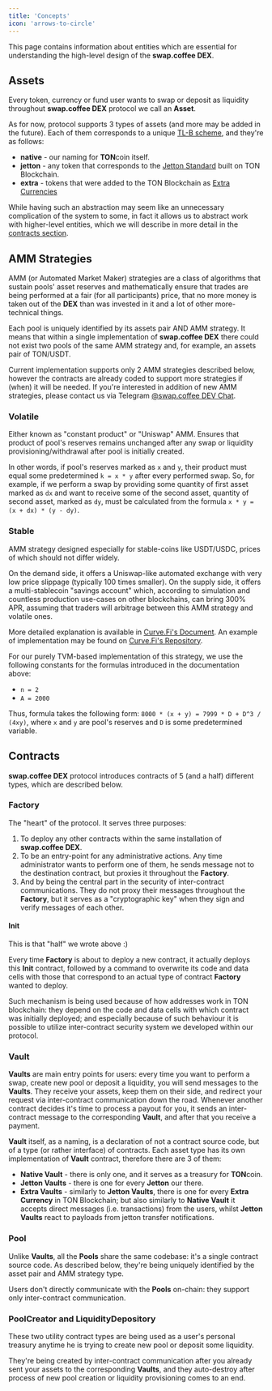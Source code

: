 ```yaml
---
title: 'Concepts'
icon: 'arrows-to-circle'
---
```


This page contains information about entities which are essential for understanding the high-level design of the **swap.coffee DEX**.

## Assets

Every token, currency or fund user wants to swap or deposit as liquidity throughout **swap.coffee DEX** protocol we call an **Asset**.

As for now, protocol supports 3 types of assets (and more may be added in the future).
Each of them corresponds to a unique [TL-B scheme](/technical-guides/dex/tlb-schemes#asset), and they're as follows:

- **native** - our naming for **TON**coin itself.
- **jetton** - any token that corresponds to the [Jetton Standard](https://github.com/ton-blockchain/TEPs/blob/master/text/0074-jettons-standard.md) built on TON Blockchain.
- **extra** - tokens that were added to the TON Blockchain as [Extra Currencies](https://docs.ton.org/v3/documentation/dapps/defi/coins#extra-currencies)

While having such an abstraction may seem like an unnecessary complication of the system to some, in fact it allows
us to abstract work with higher-level entities, which we will describe in more detail in the [contracts section](#contracts).

## AMM Strategies

AMM (or Automated Market Maker) strategies are a class of algorithms that sustain pools' asset reserves and
mathematically ensure that trades are being performed at a fair (for all participants) price, that no more money is
taken out of the **DEX** than was invested in it and a lot of other more-technical things.

Each pool is uniquely identified by its assets pair AND AMM strategy. It means that within a single implementation of
**swap.coffee DEX** there could not exist two pools of the same AMM strategy and, for example, an assets pair of TON/USDT.

Current implementation supports only 2 AMM strategies described below, however the contracts are already coded to support
more strategies if (when) it will be needed. If you're interested in addition of new AMM strategies, please contact
us via Telegram [@swap.coffee DEV Chat](https://t.me/swapcoffee_dev_chat).

### Volatile

Either known as "constant product" or "Uniswap" AMM. Ensures that product of pool's reserves remains unchanged after
any swap or liquidity provisioning/withdrawal after pool is initially created.

In other words, if pool's reserves marked as `x` and `y`, their product must equal some predetermined `k = x * y` after
every performed swap. So, for example, if we perform a swap by providing some quantity of first asset marked as `dx`
and want to receive some of the second asset, quantity of second asset, marked as `dy`, must be calculated from
the formula `x * y = (x + dx) * (y - dy)`.

### Stable

AMM strategy designed especially for stable-coins like USDT/USDC, prices of which should not differ widely.

On the demand side, it offers a Uniswap-like automated exchange with very low price slippage (typically 100 times
smaller). On the supply side, it offers a multi-stablecoin "savings account" which, according to simulation and
countless production use-cases on other blockchains, can bring 300% APR, assuming that traders will arbitrage
between this AMM strategy and volatile ones.

More detailed explanation is available in [Curve.Fi's Document](https://docs.curve.fi/assets/pdf/stableswap-paper.pdf).
An example of implementation may be found on [Curve.Fi's Repository](https://github.com/curvefi/curve-contract/blob/master/contracts/pools/eurs/StableSwapEURS.vy).

For our purely TVM-based implementation of this strategy, we use the following constants for the formulas introduced in the documentation above:

- `n = 2`
- `A = 2000`

Thus, formula takes the following form: `8000 * (x + y) = 7999 * D + D^3 / (4xy)`, where `x` and `y` are pool's reserves
and `D` is some predetermined variable.

## Contracts

**swap.coffee DEX** protocol introduces contracts of 5 (and a half) different types, which are described below.

### Factory

The "heart" of the protocol. It serves three purposes:

1. To deploy any other contracts within the same installation of **swap.coffee DEX**.
2. To be an entry-point for any administrative actions. Any time administrator wants to perform one of them, he sends message not to the destination contract, but proxies it throughout the **Factory**.
3. And by being the central part in the security of inter-contract communications. They do not proxy their messages throughout the **Factory**, but it serves as a "cryptographic key" when they sign and verify messages of each other.

#### Init

This is that "half" we wrote above :)

Every time **Factory** is about to deploy a new contract, it actually deploys this **Init** contract,
followed by a command to overwrite its code and data cells with those that correspond to an actual type of contract
**Factory** wanted to deploy.

Such mechanism is being used because of how addresses work in TON blockchain: they depend on the code and data cells
with which contract was initially deployed; and especially because of such behaviour it is possible to utilize inter-contract
security system we developed within our protocol.

### Vault

**Vaults** are main entry points for users: every time you want to perform a swap, create new pool or deposit a liquidity,
you will send messages to the **Vaults**. They receive your assets, keep them on their side, and redirect your request via
inter-contract communication down the road. Whenever another contract decides it's time to process a payout for you, it
sends an inter-contract message to the corresponding **Vault**, and after that you receive a payment.

**Vault** itself, as a naming, is a declaration of not a contract source code, but of a type (or rather interface) of contracts.
Each asset type has its own implementation of **Vault** contract, therefore there are 3 of them:

- **Native Vault** - there is only one, and it serves as a treasury for **TON**coin.
- **Jetton Vaults** - there is one for every **Jetton** our there.
- **Extra Vaults** - similarly to **Jetton Vaults**, there is one for every **Extra Currency** in TON Blockchain; but also similarly to **Native Vault** it accepts direct messages (i.e. transactions) from the users, whilst **Jetton Vaults** react to payloads from jetton transfer notifications.

### Pool

Unlike **Vaults**, all the **Pools** share the same codebase: it's a single contract source code.
As described below, they're being uniquely identified by the asset pair and AMM strategy type.

Users don't directly communicate with the **Pools** on-chain: they support only inter-contract communication.

### PoolCreator and LiquidityDepository

These two utility contract types are being used as a user's personal treasury anytime
he is trying to create new pool or deposit some liquidity.

They're being created by inter-contract communication after you already sent your assets to the corresponding **Vaults**,
and they auto-destroy after process of new pool creation or liquidity provisioning comes to an end.